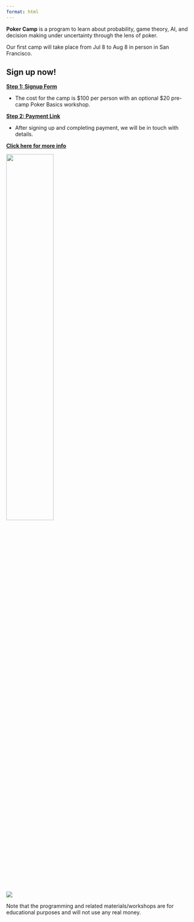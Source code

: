 ```yaml
---
format: html
---
```

**Poker Camp** is a program to learn about probability, game theory, AI, and decision making under uncertainty through the lens of poker. 

Our first camp will take place from Jul 8 to Aug 8 in person in San Francisco.

::: {.callout-note appearance="default"}

## Sign up now! 

**[Step 1: Signup Form](https://forms.gle/72yqxC3UpP9aa2wv7)**

- The cost for the camp is $100 per person with an optional $20 pre-camp Poker Basics workshop.

**[Step 2: Payment Link](https://buy.stripe.com/9AQbJf0Eb1bzaLm7ss)**

- After signing up and completing payment, we will be in touch with details.

 **[Click here for more info](https://poker.camp/signup)**
:::

[![](./assets/signup.png){width=50%}](/signup)


![](./assets/pc.png)


Note that the programming and related materials/workshops are for educational purposes and will not use any real money. 